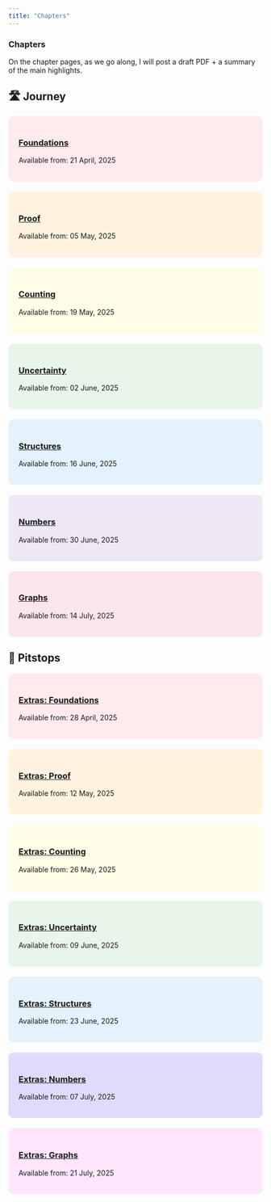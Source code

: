 ```yaml
---
title: "Chapters"
---
```


### Chapters 

On the chapter pages, as we go along, I will post a draft PDF + a summary of the main highlights. 

::: {.panel-tabset}

## 🛣️ Journey

::: {.grid}
::: {.g-col-12 .g-col-md-6 .g-col-xl-4}
<div style="background-color: #ffebee; padding: 20px; border-radius: 10px; margin-bottom: 20px;">
### [Foundations](/chapters/01-foundations.qmd) {.chapter-link data-available="2025-04-21"}
Available from: 21 April, 2025
</div>
:::

::: {.g-col-12 .g-col-md-6 .g-col-xl-4}
<div style="background-color: #fff3e0; padding: 20px; border-radius: 10px; margin-bottom: 20px;">
### [Proof](/chapters/02-proof.qmd) {.chapter-link data-available="2025-05-05"}
Available from: 05 May, 2025
</div>
:::

::: {.g-col-12 .g-col-md-6 .g-col-xl-4}
<div style="background-color: #fffde7; padding: 20px; border-radius: 10px; margin-bottom: 20px;">
### [Counting](/chapters/03-counting.qmd) {.chapter-link data-available="2025-05-19"}
Available from: 19 May, 2025
</div>
:::

::: {.g-col-12 .g-col-md-6 .g-col-xl-4}
<div style="background-color: #e8f5e9; padding: 20px; border-radius: 10px; margin-bottom: 20px;">
### [Uncertainty](/chapters/04-uncertainty.qmd) {.chapter-link data-available="2025-06-02"}
Available from: 02 June, 2025
</div>
:::

::: {.g-col-12 .g-col-md-6 .g-col-xl-4}
<div style="background-color: #e3f2fd; padding: 20px; border-radius: 10px; margin-bottom: 20px;">
### [Structures](/chapters/05-structures.qmd) {.chapter-link data-available="2025-06-16"}
Available from: 16 June, 2025
</div>
:::

::: {.g-col-12 .g-col-md-6 .g-col-xl-4}
<div style="background-color: #ede7f6; padding: 20px; border-radius: 10px; margin-bottom: 20px;">
### [Numbers](/chapters/06-numbers.qmd) {.chapter-link data-available="2025-06-30"}
Available from: 30 June, 2025
</div>
:::

::: {.g-col-12 .g-col-md-6 .g-col-xl-4}
<div style="background-color: #fce4ec; padding: 20px; border-radius: 10px; margin-bottom: 20px;">
### [Graphs](/chapters/07-graphs.qmd) {.chapter-link data-available="2025-07-14"}
Available from: 14 July, 2025
</div>
:::
:::

## 🎁 Pitstops

::: {.grid}
::: {.g-col-12 .g-col-md-6 .g-col-xl-4}
<div style="background-color: #ffebee; padding: 20px; border-radius: 10px; margin-bottom: 20px;">
### [Extras: Foundations](/chapters/01-foundations-extras.qmd) {.chapter-link data-available="2025-04-28"}
Available from: 28 April, 2025
</div>
:::

::: {.g-col-12 .g-col-md-6 .g-col-xl-4}
<div style="background-color: #fff3e0; padding: 20px; border-radius: 10px; margin-bottom: 20px;">
### [Extras: Proof](/chapters/02-proof-extras.qmd) {.chapter-link data-available="2025-05-12"}
Available from: 12 May, 2025
</div>
:::

::: {.g-col-12 .g-col-md-6 .g-col-xl-4}
<div style="background-color: #fffde7; padding: 20px; border-radius: 10px; margin-bottom: 20px;">
### [Extras: Counting](/chapters/03-counting-extras.qmd) {.chapter-link data-available="2025-05-26"}
Available from: 26 May, 2025
</div>
:::

::: {.g-col-12 .g-col-md-6 .g-col-xl-4}
<div style="background-color: #e8f5e9; padding: 20px; border-radius: 10px; margin-bottom: 20px;">
### [Extras: Uncertainty](/chapters/04-uncertainty-extras.qmd) {.chapter-link data-available="2025-06-09"}
Available from: 09 June, 2025
</div>
:::

::: {.g-col-12 .g-col-md-6 .g-col-xl-4}
<div style="background-color: #e3f2fd; padding: 20px; border-radius: 10px; margin-bottom: 20px;">
### [Extras: Structures](/chapters/05-structures-extras.qmd) {.chapter-link data-available="2025-06-23"}
Available from: 23 June, 2025
</div>
:::

::: {.g-col-12 .g-col-md-6 .g-col-xl-4}
<div style="background-color:rgb(226, 218, 252); padding: 20px; border-radius: 10px; margin-bottom: 20px;">
### [Extras: Numbers](/chapters/06-numbers-extras.qmd) {.chapter-link data-available="2025-07-07"}
Available from: 07 July, 2025
</div>
:::

::: {.g-col-12 .g-col-md-6 .g-col-xl-4}
<div style="background-color:rgb(255, 230, 253); padding: 20px; border-radius: 10px; margin-bottom: 20px;">
### [Extras: Graphs](/chapters/07-graphs-extras.qmd) {.chapter-link data-available="2025-07-21"}
Available from: 21 July, 2025
</div>
:::
:::

:::